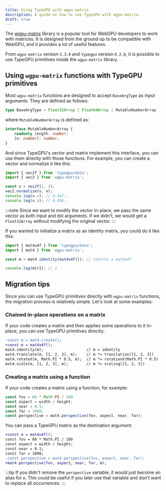 ```yaml
---
title: Using TypeGPU with wgpu-matrix
description: A guide on how to use TypeGPU with wgpu-matrix.
draft: true
---
```


The [wgpu-matrix](https://github.com/greggman/wgpu-matrix) library is a popular tool for WebGPU developers to work with matrices.
It is designed from the ground up to be compatible with WebGPU, and it provides a lot of useful features.

From `wgpu-matrix` version `3.3.0` and `typegpu` version `0.2.0`, it is possible to use TypeGPU primitives inside the `wgpu-matrix` library.

## Using `wgpu-matrix` functions with TypeGPU primitives

Most `wgpu-matrix` functions are designed to accept `BaseArgType` as input arguments. They are defined as follows:

```ts
type BaseArgType = Float32Array | Float64Array | MutableNumberArray
```

where `MutableNumberArray` is defined as:

```ts
interface MutableNumberArray {
	readonly length: number;
	[n: number]: number;
}
```

And since TypeGPU's vector and matrix implement this interface, you can use them directly with those functions.
For example, you can create a vector and normalize it like this:

```ts
import { vec2f } from 'typegpu/data';
import { vec2 } from 'wgpu-matrix';

const v = vec2f(1, 2);
vec2.normalize(v, v);
console.log(v.x); // 0.447..
console.log(v.y); // 0.894..
```

:::note
Since we want to modify the vector in-place, we pass the same vector as both input and dst arguments.
If we didn't, we would get a `Float32Array` without modifying the original vector.
:::

If you wanted to initialize a matrix as an identity matrix, you could do it like this:

```ts
import { mat4x4f } from 'typegpu/data';
import { mat4 } from 'wgpu-matrix';

const m = mat4.identity(mat4x4f()); // returns a mat4x4f

console.log(m[0]); // 1
```

## Migration tips

Since you can use TypeGPU primitives directly with `wgpu-matrix` functions, the migration process is relatively simple.
Let's look at some examples:

### Chained in-place operations on a matrix

If your code creates a matrix and then applies some operations to it in-place, you can use TypeGPU primitives directly:

```diff lang=ts
-const m = mat4.create();
+const m = mat4x4f();
mat4.identity(m);                   // m = identity
mat4.translate(m, [1, 2, 3], m);    // m *= translation([1, 2, 3])
mat4.rotateX(m, Math.PI * 0.5, m);  // m *= rotationX(Math.PI * 0.5)
mat4.scale(m, [1, 2, 3], m);        // m *= scaling([1, 2, 3])
```

### Creating a matrix using a function

If your code creates a matrix using a function, for example:

```ts
const fov = 60 * Math.PI / 180
const aspect = width / height;
const near = 0.1;
const far = 1000;
const perspective = mat4.perspective(fov, aspect, near, far);
```

You can pass a TypeGPU matrix as the destination argument:

```diff lang=ts
+const m = mat4x4f();
const fov = 60 * Math.PI / 180
const aspect = width / height;
const near = 0.1;
const far = 1000;
-const perspective = mat4.perspective(fov, aspect, near, far);
+mat4.perspective(fov, aspect, near, far, m);
```

:::tip
If you didn't remove the `perspective` variable, it would just become an alias for `m`.
This could be useful if you later use that variable and don't want to replace all occurrences.
:::
